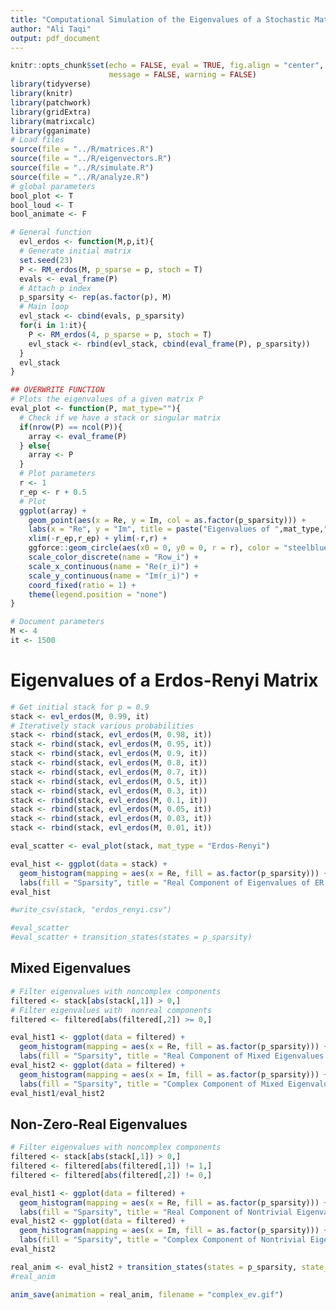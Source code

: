 ```yaml
---
title: "Computational Simulation of the Eigenvalues of a Stochastic Matrix"
author: "Ali Taqi"
output: pdf_document
---
```


```r
knitr::opts_chunk$set(echo = FALSE, eval = TRUE, fig.align = "center", 
                      message = FALSE, warning = FALSE)
library(tidyverse)
library(knitr)
library(patchwork)
library(gridExtra)
library(matrixcalc)
library(gganimate)
# Load files
source(file = "../R/matrices.R")
source(file = "../R/eigenvectors.R")
source(file = "../R/simulate.R")
source(file = "../R/analyze.R")
# global parameters
bool_plot <- T
bool_loud <- T
bool_animate <- F
```

```r
# General function
  evl_erdos <- function(M,p,it){
  # Generate initial matrix
  set.seed(23)
  P <- RM_erdos(M, p_sparse = p, stoch = T)
  evals <- eval_frame(P)
  # Attach p index
  p_sparsity <- rep(as.factor(p), M)
  # Main loop
  evl_stack <- cbind(evals, p_sparsity)
  for(i in 1:it){
    P <- RM_erdos(4, p_sparse = p, stoch = T)
    evl_stack <- rbind(evl_stack, cbind(eval_frame(P), p_sparsity))
  }
  evl_stack
}
```

```r
## OVERWRITE FUNCTION
# Plots the eigenvalues of a given matrix P
eval_plot <- function(P, mat_type=""){
  # Check if we have a stack or singular matrix
  if(nrow(P) == ncol(P)){
    array <- eval_frame(P)
  } else{
    array <- P 
  }
  # Plot parameters
  r <- 1
  r_ep <- r + 0.5
  # Plot
  ggplot(array) + 
    geom_point(aes(x = Re, y = Im, col = as.factor(p_sparsity))) + 
    labs(x = "Re", y = "Im", title = paste("Eigenvalues of ",mat_type," Matrix",sep = "")) +
    xlim(-r_ep,r_ep) + ylim(-r,r) +
    ggforce::geom_circle(aes(x0 = 0, y0 = 0, r = r), color = "steelblue") +
    scale_color_discrete(name = "Row_i") +
    scale_x_continuous(name = "Re(r_i)") +
    scale_y_continuous(name = "Im(r_i)") +
    coord_fixed(ratio = 1) +
    theme(legend.position = "none")
}
```


```r
# Document parameters
M <- 4
it <- 1500
```

# Eigenvalues of a Erdos-Renyi Matrix

```r
# Get initial stack for p = 0.9
stack <- evl_erdos(M, 0.99, it)
# Iteratively stack various probabilities
stack <- rbind(stack, evl_erdos(M, 0.98, it))
stack <- rbind(stack, evl_erdos(M, 0.95, it))
stack <- rbind(stack, evl_erdos(M, 0.9, it))
stack <- rbind(stack, evl_erdos(M, 0.8, it))
stack <- rbind(stack, evl_erdos(M, 0.7, it))
stack <- rbind(stack, evl_erdos(M, 0.5, it))
stack <- rbind(stack, evl_erdos(M, 0.3, it))
stack <- rbind(stack, evl_erdos(M, 0.1, it))
stack <- rbind(stack, evl_erdos(M, 0.05, it))
stack <- rbind(stack, evl_erdos(M, 0.03, it))
stack <- rbind(stack, evl_erdos(M, 0.01, it))
```

```r
eval_scatter <- eval_plot(stack, mat_type = "Erdos-Renyi")
```

```r
eval_hist <- ggplot(data = stack) + 
  geom_histogram(mapping = aes(x = Re, fill = as.factor(p_sparsity))) +
  labs(fill = "Sparsity", title = "Real Component of Eigenvalues of ER Matrices")
eval_hist
```

```r
#write_csv(stack, "erdos_renyi.csv")
```

```r
#eval_scatter
#eval_scatter + transition_states(states = p_sparsity)
```

## Mixed Eigenvalues

```r
# Filter eigenvalues with noncomplex components
filtered <- stack[abs(stack[,1]) > 0,]
# Filter eigenvalues with  nonreal components
filtered <- filtered[abs(filtered[,2]) >= 0,]
```

```r
eval_hist1 <- ggplot(data = filtered) + 
  geom_histogram(mapping = aes(x = Re, fill = as.factor(p_sparsity))) +
  labs(fill = "Sparsity", title = "Real Component of Mixed Eigenvalues of ER Matrices")
eval_hist2 <- ggplot(data = filtered) + 
  geom_histogram(mapping = aes(x = Im, fill = as.factor(p_sparsity))) +
  labs(fill = "Sparsity", title = "Complex Component of Mixed Eigenvalues of ER Matrices")
eval_hist1/eval_hist2
```

## Non-Zero-Real Eigenvalues

```r
# Filter eigenvalues with noncomplex components
filtered <- stack[abs(stack[,1]) > 0,]
filtered <- filtered[abs(filtered[,1]) != 1,]
filtered <- filtered[abs(filtered[,2]) != 0,]
```

```r
eval_hist1 <- ggplot(data = filtered) + 
  geom_histogram(mapping = aes(x = Re, fill = as.factor(p_sparsity))) +
  labs(fill = "Sparsity", title = "Real Component of Nontrivial Eigenvalues")
eval_hist2 <- ggplot(data = filtered) + 
  geom_histogram(mapping = aes(x = Im, fill = as.factor(p_sparsity))) +
  labs(fill = "Sparsity", title = "Complex Component of Nontrivial Eigenvalues")
eval_hist2
```

```r
real_anim <- eval_hist2 + transition_states(states = p_sparsity, state_length = 0.05, transition_length = 0.05, wrap = FALSE)
#real_anim 
```

```r
anim_save(animation = real_anim, filename = "complex_ev.gif")
```

